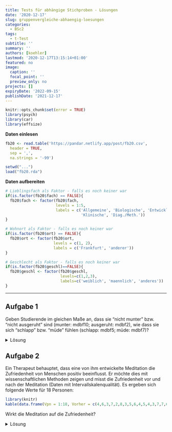 ```yaml
---
title: Tests für abhängige Stichproben - Lösungen
date: '2020-12-17'
slug: gruppenvergleiche-abhaengig-loesungen
categories:
  - BSc2
tags:
  - t-Test
subtitle: ''
summary: ''
authors: [koehler]
lastmod: '2020-12-17T13:15:14+01:00'
featured: no
image:
  caption: ''
  focal_point: ''
  preview_only: no
projects: []
expiryDate: '2022-09-15'
publishDate: '2021-12-17'
---
```



```r
knitr::opts_chunk$set(error = TRUE)
library(psych)
library(car)
library(effsize)
```

**Daten einlesen**

```r
fb20 <- read.table('https://pandar.netlify.app/post/fb20.csv', 
  header = TRUE,
  sep = ',',
  na.strings = '-99')
```

```r
setwd("...")  
load("fb20.rda")
```

**Daten aufbereiten**

```r
# Lieblingsfach als Faktor - falls es noch keiner war
if(is.factor(fb20$fach) == FALSE){
  fb20$fach <- factor(fb20$fach, 
                      levels = 1:5,
                      labels = c('Allgemeine', 'Biologische', 'Entwicklung',
                                 'Klinische', 'Diag./Meth.'))
}

# Wohnort als Faktor - falls es noch keiner war
if(is.factor(fb20$ort) == FALSE){
  fb20$ort <- factor(fb20$ort, 
                     levels = c(1, 2),
                     labels = c('Frankfurt', 'anderer'))
}

# Geschlecht als Faktor - falls es noch keiner war
if(is.factor(fb20$geschl)==FALSE){
  fb20$geschl <- factor(fb20$geschl, 
                        levels=c(1,2,3), 
                        labels=c('weiblich', 'maennlich', 'anderes'))
}
```

***

## Aufgabe 1
Geben Studierende im gleichen Maße an, dass sie "nicht munter" bzw. "nicht ausgeruht" sind (munter: mdbf10; ausgeruht: mdbf2), wie dass sie sich "schlapp" bzw. "müde" fühlen (schlapp: mdbf5; müde: mdbf7)?   

<details><summary>Lösung</summary>
**Daten aufbereiten**

Items umpolen
```r
fb20$mdbf10_r <- -1 * (fb20$mdbf10 - 6) # Item mdbf10 umpolen
fb20$mdbf2_r <- -1 * (fb20$mdbf2 - 6) # Item mdbf2 umpolen
```

Bedeutung nach der Umpolung:

Item mdbf10_r: Wie "nicht munter" fühlen Sie sich? Hohe Werte = nicht munter

Item mdbf2_r: Wie "nicht ausgeruht" fühlen Sie sich? Hohe Werte = nicht ausgeruht


Skalen mitteln über die jeweiligen Items:
```r
#umgepolte "wache" Skalen mitteln ueber beide Items
fb20$muede_r <- rowMeans(fb20[, c('mdbf2_r', 'mdbf10_r')])
#"muede" Skalen mitteln ueber beide Items
fb20$muede <- rowMeans(fb20[, c('mdbf5', 'mdbf7')])
```

Unterscheiden sich die Gruppen im Mittel nicht, geben die Studierenden auf beiden Skalen im gleichen Maße an, wie wach bzw. müde sie sich fühlen.

**Deskriptivstatistische Beantwortung der Fragestellung: grafisch**

* Balkendiagramme (angemessen für Daten mit Rangskalenqualität)

* Je ein Balkendiagramm pro Variable, untereinander dargestellt 
```r
par(mfrow=c(2,1), mar=c(3,3,3,0))
barplot(table(fb20[, "muede_r"]), ylim = c(0,40), main="nicht müde", xlab="", ylab="", las=1)
barplot(table(fb20[, "muede"]), ylim = c(0,40), main="müde", xlab="", ylab="", las=1)
par(mfrow=c(1,1))
```

**Deskriptivstatistische Beantwortung der Fragestellung: statistisch**
```r
summary(fb20[, "muede_r"])
summary(fb20[, "muede"])
prop.table(table(fb20$muede_r))
prop.table(table(fb20$muede))
```
Werte auf der umgepolten "wach" Skala leicht höher als Werte auf Skala "muede".

**Voraussetzungen für t-Test für abhängige Stichproben**

1. Die abhängige Variable ist intervallskaliert $\rightarrow$ nicht gegeben $\rightarrow$ Wilcoxon Test für abhängige Stichproben
2. Die Messwerte innerhalb der Paare dürfen sich gegenseitig beeinflussen/voneinander abhängig sein; außerdem keine Abhängigkeiten zwischen den Messwertpaaren
3. Die Differenzvariable _d_ muss in der Population normalverteilt sein

(2. und 3. nicht mehr relevant, da wir Wilcoxon Test anwenden)

**Hypothesen**

Hypothesenpaar (inhaltlich):  

H0: Studierende geben im gleichen Ausmaß an, dass sie "nicht munter" sind, wie dass sie sich "schlapp/müde" fühlen.  
H1: Studenten geben eher an, dass sie "nicht munter" sind, als dass sie sich "schlapp/müde" fühlen bzw. umgekehrt.

* Art des Effekts: Unterschiedshypothese  
* Richtung des Effekts: Ungerichtet  
* Größe des Effekts: Unspezifisch  

Hypthesenpaar (statistisch):  

* $H_0$: $\mu_{"nicht-munter"} =   \mu_{"schlapp"}$ bzw. $\mu_{d} = 0$
* $H_1$: $\mu_{"nicht-munter"} \ne \mu_{"schlapp"}$ bzw. $\mu_{d} \ne 0$

**Spezifikation des Signifikanzniveaus** 

$\alpha = .05$

**Durchführung des Wilcoxon-Tests für abhängige Stichproben in R**
```r
wilcox.test(x = fb20$muede_r, y = fb20$muede, # die beiden abhaengigen Items  
            paired = T,                       # Stichproben sind abhaengig
            alternative = "two.sided",        # zweinseitige Testung
            conf.level = .95)                 # alpha = .05
```

**Formales Berichten des Ergebnisses**

Es wurde untersucht, ob Studierende in gleichem Maße angeben, dass sie "nicht munter" bzw. "nicht ausgeruht" sind, wie dass sie sich schlapp bzw. müde fühlen.

Zur Beantwortung der Fragestellung wurde ein zweinseitiger Wilcoxon-Test für abhängige Stichproben durchgeführt. Der Unterschied wurde bei einem Signifikanzniveau von alpha = .05 signifikant (V = 1709.5, _p_ = .002). Somit wird die Nullhypothese verworfen und die Alternativhypothese angenommen: Studenten geben eher an, dass sie "nicht munter" sind (d.h. niedrige Werte auf den Items "munter" und "ausgeruht"), als dass sie sich "schlapp/müde" fühlen.

</details>

## Aufgabe 2
Ein Therapeut behauptet, dass eine von ihm entwickelte Meditation die Zufriedenheit von Menschen positiv beeinflusst. Er möchte dies mit wissenschaftlichen Methoden zeigen und misst die Zufriedenheit vor und nach der Meditation (Daten mit Intervallskalenqualität). Es ergeben sich folgende Werte für 18 Personen:   

```r
library(knitr)
kable(data.frame(Vpn = 1:18, Vorher = c(4,6,3,7,2,8,3,5,6,4,5,4,3,7,7,6,4,7), Nachher = c(6,7,8,7,4,7,6,6,8,5,9,6,6,7,6,4,5,8)))
```

Wirkt die Meditation auf die Zufriedenheit?

<details><summary>Lösung</summary>
**Datensatz generieren**
```r
dataMeditation <- data.frame(Vpn = 1:18, Vorher = c(4,6,3,7,2,8,3,5,6,4,5,4,3,7,7,6,4,7), Nachher = c(6,7,8,7,4,7,6,6,8,5,9,6,6,7,6,4,5,8))
```

**Deskriptivstatistische Beantwortung der Fragestellung: grafisch**

Histogramme (weil Intervallskalenqualität):
Je ein Histogramm pro Gruppe, untereinander dargestellt, vertikale Linie für den jeweiligen Mittelwert
```r
par(mfrow=c(2,1), mar=c(3,2,2,0))
hist(dataMeditation[, "Vorher"], xlim=c(0,10), ylim=c(1,6), main="Zufriedenheit vor der Meditation", xlab="", ylab="", las=1)
abline(v=mean(dataMeditation[, "Vorher"]), lty=2, lwd=2)
hist(dataMeditation[, "Nachher"], xlim=c(0,10), ylim=c(1,6), main="Zufriedenheit nach der Meditation", xlab="", ylab="", las=1)
abline(v=mean(dataMeditation[, "Nachher"]), lty=2, lwd=2)
par(mfrow=c(1,1))
```

**Deskriptivstatistische Beantwortung der Fragestellung: statistisch**
```r
summary(dataMeditation[, "Vorher"])
summary(dataMeditation[, "Nachher"])
#alternativ
library(psych)
describe(dataMeditation[, "Vorher"])
describe(dataMeditation[, "Nachher"])
```
Mittelwert vorher (_M_ = 5.1, _SD_ = 1.76) ist deskriptiv niedriger als Mittelwert nachher (_M_ = 6.4, _SD_ = 1.38).

**Voraussetzungen für t-Test für abhängige Stichproben**

1. Die abhängige Variable ist intervallskaliert $\rightarrow$ ok
2. Die Messwerte innerhalb der Paare dürfen sich gegenseitig beeinflussen/voneinander abhängig sein; keine Abhängigkeiten zwischen den Messwertpaaren $\rightarrow$ ok
3. Die Differenzvariable _d_ muss in der Population normalverteilt sein $\rightarrow$ ab _n_ => 30 gegeben, ansonsten grafische Prüfung oder Hintergrundwissen 

**Voraussetzungsprüfung: Normalverteilung von _d_**
```r
par(mar=c(3,3,3,0)) #aendern der Raender (margins) des Plot-Fensters
difference <- dataMeditation[, "Vorher"]-dataMeditation[, "Nachher"]
hist(difference, xlim=c(-6,4), main="Verteilung der Differenzen", xlab="Differenzen", ylab="", las=1,freq=F)
curve(dnorm(x, mean=mean(difference), sd=sd(difference)), col="blue", lwd=2, add=T)
par(mfrow=c(1,1)) #Zuruecksetzens auf default
qqnorm(difference,las=1)
qqline(difference, col="blue")
```

$\Rightarrow$ Differenzen sehen einigermaßen normalverteilt aus

**Hypothesen**

* Art des Effekts: Unterschiedshypothese  
* Richtung des Effekts: Gerichtet $\rightarrow$ gerichtete Hypothesen (Der Wissenschaftler erwartet eine positive Wirkung
#    der Meditation auf die Zufriedenheit.) 
* Größe des Effekts: Unspezifisch  


Hyothesenpaar (inhaltlich):  
H0: Die Meditation wirkt sich nicht oder negativ auf die Zufriedenheit aus.
H1: Die Meditation wirkt sich positiv auf die Zufriedenheit aus.

Hypthesenpaar (statistisch):  

* $H_0$: $\eta_{vorher} \ge \eta_{nachher}$  bzw. $\mu_{d} \ge 0$
* $H_1$: $\eta_{vorher} <   \eta_{nachher}$  bzw. $\mu_{d} < 0$

**Spezifikation des Signifikanzniveaus**

$\alpha = .05$

**Durchführung des _t_-Tests für abhängige Stichproben in R**

```r
t.test(x = dataMeditation[, "Vorher"], y  = dataMeditation[, "Nachher"], # die beiden abhaengigen Gruppen
       paired = T,                       # Stichproben sind abhaengig
       alternative = "less",             # gerichtete Hypothese -> einseitige Testung
       conf.level = .95)                 # alpha = .05
```

* Zur Erinnerung: _df_ bei _t_-test mit abhängigen Stichproben: _n_ - 1 (wobei _n_ die Anzahl der Paare darstellt)
* _t_(0.05;17) = -3.174, _p_ < .05 $\rightarrow$ signifikant, H0 wird verworfen, H1 wird angenommen.

**Schätzung des standardisierten Populationseffekts**

```r
mean_d <- mean(difference)
sd.d.est <- sd(difference) #die geschaetzte SD der Differenzen
d_Meditation <- mean_d/sd.d.est
```

$\Rightarrow$ Der standardisierte Populationseffekt beträgt _d2''_ = -0.75 und ist laut Konventionen nach Cohen (1988) groß. 

**Formales Berichten des Ergebnisses**

Es wurde in einer Wiederholungsmessung untersucht, ob sich Meditation auf Zufriedenheit auswirkt. Zunächst findet sich deskriptiv ein Unterschied: Vor der Meditation liegt der durchschnittliche Zufriedenheitswert bei 5.06 (_SD_ = 1.76), während er nach der Meditation bei 6.39 (_SD_ = 1.38) liegt. 

Zur Beantwortung der Fragestellung wurde ein gerichteter _t_-Test für abhängige Stichproben durchgeführt. Der Gruppenunterschied ist signifikant (_t_(17) = -3.17, _p_ < .05), somit wird die Nullhypothese verworfen und die Alternativhypothese angenommen. Die Meditation hat einen Einfluss auf die Zufriedenheit.

Dieser Einfluss ist nach dem standardisierte Populationseffekt von _d''_ = 0.75 groß.


</details>
